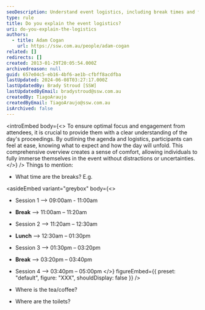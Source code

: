 ```yaml
---
seoDescription: Understand event logistics, including break times and facilities, to ensure a seamless experience for attendees.
type: rule
title: Do you explain the event logistics?
uri: do-you-explain-the-logistics
authors:
  - title: Adam Cogan
    url: https://ssw.com.au/people/adam-cogan
related: []
redirects: []
created: 2013-01-29T20:05:54.000Z
archivedreason: null
guid: 657e04c5-eb16-4bf6-ae1b-cfbff8acdfba
lastUpdated: 2024-06-08T03:27:17.000Z
lastUpdatedBy: Brady Stroud [SSW]
lastUpdatedByEmail: bradystroud@ssw.com.au
createdBy: TiagoAraujo
createdByEmail: TiagoAraujo@ssw.com.au
isArchived: false
---
```


<introEmbed
  body={<>
To ensure optimal focus and engagement from attendees, it is crucial to provide them with a clear understanding of the day's proceedings. By outlining the agenda and logistics, participants can feel at ease, knowing what to expect and how the day will unfold. This comprehensive overview creates a sense of comfort, allowing individuals to fully immerse themselves in the event without distractions or uncertainties.
  </>}
/>
Things to mention:

- What time are the breaks?
  E.g.


<asideEmbed
  variant="greybox"
  body={<>
    
- Session 1 --&gt; 09:00am - 11:00am
- **Break** --&gt; 11:00am – 11:20am
- Session 2 --&gt; 11:20am – 12:30am
- **Lunch** --&gt; 12:30am – 01:30pm
- Session 3 --&gt; 01:30pm – 03:20pm
- **Break** --&gt; 03:20pm – 03:40pm
- Session 4 --&gt; 03:40pm – 05:00pm
  </>}
  figureEmbed={{
    preset: "default",
    figure: "XXX",
    shouldDisplay: false
  }}
/>


- Where is the tea/coffee?
- Where are the toilets?
